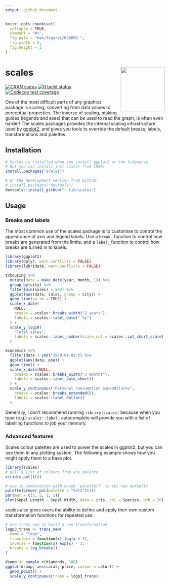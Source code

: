 ```yaml
---
output: github_document
---
```


<!-- README.md is generated from README.Rmd. Please edit that file -->

```r
knitr::opts_chunk$set(
  collapse = TRUE,
  comment = "#>",
  fig.path = "man/figures/README-",
  fig.width = 5,
  fig.height = 3
)
```

# scales <a href='https://scales.r-lib.org'><img src='man/figures/logo.png' align="right" height="139" /></a>
 
<!-- badges: start -->
[![CRAN status](https://www.r-pkg.org/badges/version/scales)](https://CRAN.R-project.org/package=scales)
[![R build status](https://github.com/r-lib/scales/workflows/R-CMD-check/badge.svg)](https://github.com/r-lib/scales/actions)
[![Codecov test coverage](https://codecov.io/gh/r-lib/scales/branch/main/graph/badge.svg)](https://app.codecov.io/gh/r-lib/scales?branch=main)
<!-- badges: end -->

One of the most difficult parts of any graphics package is scaling, converting from data values to perceptual properties. The inverse of scaling, making guides (legends and axes) that can be used to read the graph, is often even harder! The scales packages provides the internal scaling infrastructure used by [ggplot2](https://ggplot2.tidyverse.org/), and gives you tools to override the default breaks, labels, transformations and palettes.

## Installation

```r
# Scales is installed when you install ggplot2 or the tidyverse.
# But you can install just scales from CRAN:
install.packages("scales")

# Or the development version from Github:
# install.packages("devtools")
devtools::install_github("r-lib/scales")
```
  
## Usage

### Breaks and labels

The most common use of the scales package is to customise to control the appearance of axis and legend labels. Use a `break_` function to control how breaks are generated from the limits, and a `label_` function to control how breaks are turned in to labels.

```r
library(ggplot2)
library(dplyr, warn.conflicts = FALSE)
library(lubridate, warn.conflicts = FALSE)

txhousing %>% 
  mutate(date = make_date(year, month, 1)) %>% 
  group_by(city) %>% 
  filter(min(sales) > 5e2) %>% 
  ggplot(aes(date, sales, group = city)) + 
  geom_line(na.rm = TRUE) + 
  scale_x_date(
    NULL,
    breaks = scales::breaks_width("2 years"), 
    labels = scales::label_date("'%y")
  ) + 
  scale_y_log10(
    "Total sales",
    labels = scales::label_number(scale_cut = scales::cut_short_scale())
  )

economics %>% 
  filter(date < ymd("1970-01-01")) %>% 
  ggplot(aes(date, pce)) + 
  geom_line() + 
  scale_x_date(NULL,
    breaks = scales::breaks_width("3 months"), 
    labels = scales::label_date_short()
  ) + 
  scale_y_continuous("Personal consumption expenditures",
    breaks = scales::breaks_extended(8),
    labels = scales::label_dollar()  
  )
```

Generally, I don't recommend running `library(scales)` because when you type (e.g.) `scales::label_` autocomplete will provide you with a list of labelling functions to job your memory.

### Advanced features

Scales colour palettes are used to power the scales in ggplot2, but you can use them in any plotting system. The following example shows how you might apply them to a base plot.

```r
library(scales)
# pull a list of colours from any palette
viridis_pal()(4)

# use in combination with baseR `palette()` to set new defaults
palette(brewer_pal(palette = "Set2")(4))
par(mar = c(5, 5, 1, 1))
plot(Sepal.Length ~ Sepal.Width, data = iris, col = Species, pch = 20)
```

scales also gives users the ability to define and apply their own custom 
transformation functions for repeated use.

```r
# use trans_new to build a new transformation
logp3_trans <- trans_new(
  name = "logp",
  transform = function(x) log(x + 3),
  inverse = function(x) exp(x) - 3,
  breaks = log_breaks()
)

dsamp <- sample_n(diamonds, 100)
ggplot(dsamp, aes(carat, price, colour = color)) +
  geom_point() + 
  scale_y_continuous(trans = logp3_trans)
```
